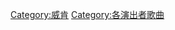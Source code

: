 {{Category explanation|'''[[威肯|威肯]]'''的歌曲。關於威肯制作的歌曲，請見「[[:Category:威肯制作的歌曲|:Category:威肯制作的歌曲]]」。關於威肯創作或聯合創作的歌曲，請見「[[:Category:威肯創作的歌曲|:Category:威肯創作的歌曲]]」}}{{Cat see also|威肯音樂專輯}}

[[Category:威肯|Category:威肯]]
[[Category:各演出者歌曲|Category:各演出者歌曲]]